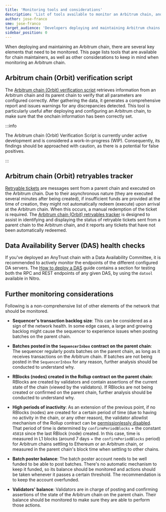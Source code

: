 ```yaml
---
title: 'Monitoring tools and considerations'
description: 'List of tools available to monitor an Arbitrum chain, and special considerations to take with regard to monitoring'
author: jose-franco
sme: jose-franco
target_audience: 'Developers deploying and maintaining Arbitrum chains.'
sidebar_position: 0
---
```


When deploying and maintaining an Arbitrum chain, there are several key elements that need to be monitored. This page lists tools that are available for chain maintainers, as well as other considerations to keep in mind when monitoring an Arbitrum chain.

## Arbitrum chain (Orbit) verification script

The [Arbitrum chain (Orbit) verification script](https://github.com/OffchainLabs/arbitrum-orbit-sdk/tree/feat-add-verification-scripts/examples/verify-rollup) retrieves information from an Arbitrum chain and its parent chain to verify that all parameters are configured correctly. After gathering the data, it generates a comprehensive report and issues warnings for any discrepancies detected. This tool is particularly useful after deploying and configuring an Arbitrum chain, to make sure that the onchain information has been correctly set.

:::info 

The Arbitrum chain (Orbit) Verification Script is currently under active development and is considered a work-in-progress (WIP). Consequently, its findings should be approached with caution, as there is a potential for false positives.

:::

## Arbitrum chain (Orbit) retryables tracker

[Retryable tickets](/how-arbitrum-works/10-l1-to-l2-messaging.mdx) are messages sent from a parent chain and executed on the Arbitrum chain. Due to their asynchronous nature (they are executed several minutes after being created), if insufficient funds are provided at the time of creation, they might not automatically redeem (execute) upon arrival at the Arbitrum chain. When this occurs, a manual redemption of the ticket is required. The [Arbitrum chain (Orbit) retryables tracker](https://github.com/OffchainLabs/Orbit-retryable-tracker) is designed to assist in identifying and displaying the status of retryable tickets sent from a parent chain to the Arbitrum chain, and it reports any tickets that have not been automatically redeemed.

## Data Availability Server (DAS) health checks

If you've deployed an AnyTrust chain with a Data Availability Committee, it is recommended to actively monitor the endpoints of the different configured DA servers. The [How to deploy a DAS](/run-arbitrum-node/data-availability-committees/02-deploy-das.mdx#testing-the-das) guide contains a section for testing both the RPC and REST endpoints of any given DAS, by using the `datool` available in <a data-quicklook-from="arbitrum-nitro">Nitro</a>.

## Further monitoring considerations

Following is a non-comprehensive list of other elements of the network that should be monitored.

- **Sequencer's transaction backlog size**: This can be considered as a sign of the network health. In some edge cases, a large and growing backlog might cause the sequencer to experience issues when posting batches on the parent chain.

- **Batches posted in the `SequencerInbox` contract on the parent chain**: The sequencer regularly posts batches on the parent chain, as long as it receives transactions on the Arbitrum chain. If batches are not being posted in the `SequencerInbox` for any reason, further analysis should be conducted to understand why.

- **RBlocks (nodes) created in the Rollup contract on the parent chain**: RBlocks are created by validators and contain assertions of the current state of the chain (viewed by the validators). If RBlocks are not being created or confirmed on the parent chain, further analysis should be conducted to understand why.

- **High periods of inactivity**: As an extension of the previous point, if no RBlocks (nodes) are created for a certain period of time (due to having no activity in the chain, or any other reason), the validator allowlist mechanism of the Rollup contract can be [permissionlessly disabled](https://github.com/OffchainLabs/nitro-contracts/blob/main/src/rollup/RollupUserLogic.sol#L62). That period of time is determined by `confirmPeriodBlocks` + the constant `45818` since the last RBlock (node) created. In this case, time is measured in L1 blocks (around 7 days + the `confirmPeriodBlocks` period) for Arbitrum chains settling to Ethereum or an Arbitrum chain, or measured in the parent chain's block time when settling to other chains.

- **Batch poster balance**: The batch poster account needs to be well funded to be able to post batches. There's no automatic mechanism to keep it funded, so its balance should be monitored and actions should be taken whenever it passes a certain threshold. The recommendation is to keep the account overfunded.

- **Validators' balance**: Validators are in charge of posting and confirming assertions of the state of the Arbitrum chain on the parent chain. Their balance should be monitored to make sure they are able to perform those actions.
